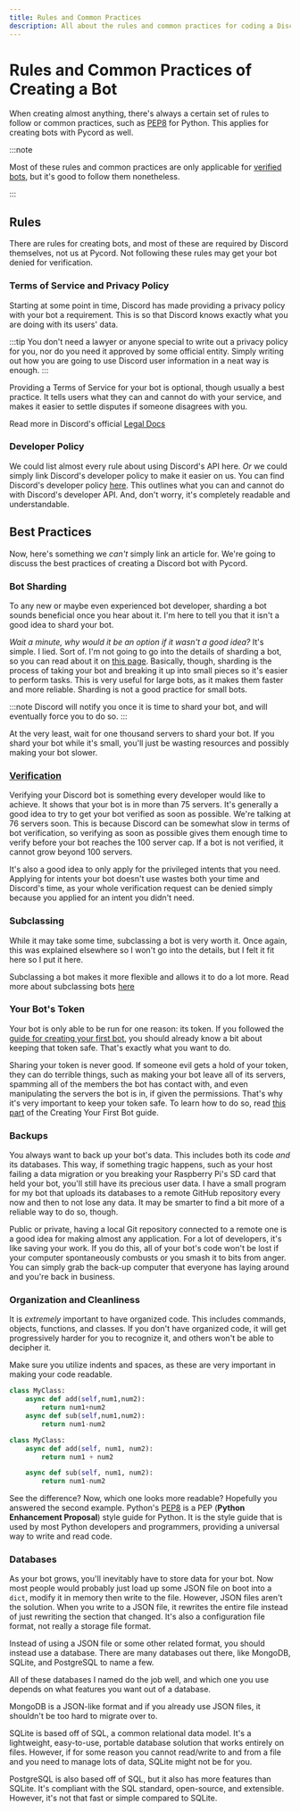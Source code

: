```yaml
---
title: Rules and Common Practices
description: All about the rules and common practices for coding a Discord bot
---
```


# Rules and Common Practices of Creating a Bot

When creating almost anything, there's always a certain set of rules to follow or common practices,
such as [PEP8](https://www.python.org/dev/peps/pep-0008/) for Python. This applies for creating bots
with Pycord as well.

:::note

Most of these rules and common practices are only applicable for
[verified bots](https://support.discord.com/hc/en-us/articles/360040720412-Bot-Verification-and-Data-Whitelisting),
but it's good to follow them nonetheless.

:::

## Rules

There are rules for creating bots, and most of these are required by Discord themselves, not us at
Pycord. Not following these rules may get your bot denied for verification.

### Terms of Service and Privacy Policy

Starting at some point in time, Discord has made providing a privacy policy with your bot a requirement.
This is so that Discord knows exactly what you are doing with its users' data.

:::tip
You don't need a lawyer or anyone special to write out a privacy policy for you, nor do you need
it approved by some official entity. Simply writing out how you are going to use Discord user
information in a neat way is enough.
:::

Providing a Terms of Service for your bot is optional, though usually a best practice. It tells users
what they can and cannot do with your service, and makes it easier to settle disputes if someone 
disagrees with you.

Read more in Discord's official [Legal Docs](https://discord.com/developers/docs/legal)

### Developer Policy

We could list almost every rule about using Discord's API here. *Or* we could simply link Discord's
developer policy to make it easier on us. You can find Discord's developer policy
[here](https://discord.com/developers/docs/policy). This outlines what you can and cannot do with
Discord's developer API. And, don't worry, it's completely readable and understandable.

## Best Practices

Now, here's something we *can't* simply link an article for. We're going to discuss the best practices
of creating a Discord bot with Pycord.

### Bot Sharding

To any new or maybe even experienced bot developer, sharding a bot sounds beneficial once you hear 
about it. I'm here to tell you that it isn't a good idea to shard your bot.

*Wait a minute, why would it be an option if it wasn't a good idea?* It's simple. I lied. Sort of.
I'm not going to go into the details of sharding a bot, so you can read about it on
[this page](../Popular-Topics/sharding). Basically, though, sharding is the process of taking your bot
and breaking it up into small pieces so it's easier to perform tasks. This is very useful for large
bots, as it makes them faster and more reliable. Sharding is not a good practice for small bots.

:::note
Discord will notify you once it is time to shard your bot, and will eventually force you to do so.
:::

At the very least, wait for one thousand servers to shard your bot. If you shard your bot while it's
small, you'll just be wasting resources and possibly making your bot slower.

### [Verification](https://support.discord.com/hc/en-us/articles/360040720412-Bot-Verification-and-Data-Whitelisting)

Verifying your Discord bot is something every developer would like to achieve. It shows that your bot
is in more than 75 servers. It's generally a good idea to try to get your bot verified as soon as
possible. We're talking at 76 servers soon. This is because Discord can be somewhat slow in terms of
bot verification, so verifying as soon as possible gives them enough time to verify before your bot
reaches the 100 server cap. If a bot is not verified, it cannot grow beyond 100 servers.

It's also a good idea to only apply for the privileged intents that you need. Applying for intents
your bot doesn't use wastes both your time and Discord's time, as your whole verification request
can be denied simply because you applied for an intent you didn't need.

### Subclassing

While it may take some time, subclassing a bot is very worth it. Once again, this was explained 
elsewhere so I won't go into the details, but I felt it fit here so I put it here.

Subclassing a bot makes it more flexible and allows it to do a lot more. Read more about subclassing
bots [here](../Popular-Topics/subclassing-bots)

### Your Bot's Token

Your bot is only able to be run for one reason: its token. If you followed the 
[guide for creating your first bot](creating-your-first-bot), you should already know a bit about
keeping that token safe. That's exactly what you want to do.

Sharing your token is never good. If someone evil gets a hold of your token, they can do terrible things,
such as making your bot leave all of its servers, spamming all of the members the bot has contact with,
and even manipulating the servers the bot is in, if given the permissions. That's why it's very important
to keep your token safe. To learn how to do so, read [this part](creating-your-first-bot#tokens) of
the Creating Your First Bot guide.

### Backups

You always want to back up your bot's data. This includes both its code *and* its databases. This way,
if something tragic happens, such as your host failing a data migration or you breaking your Raspberry
Pi's SD card that held your bot, you'll still have its precious user data. I have a small program for
my bot that uploads its databases to a remote GitHub repository every now and then to not lose any data.
It may be smarter to find a bit more of a reliable way to do so, though.

Public or private, having a local Git repository connected to a remote one is a good idea for making
almost any application. For a lot of developers, it's like saving your work. If you do this, all of
your bot's code won't be lost if your computer spontaneously combusts or you smash it to bits from 
anger. You can simply grab the back-up computer that everyone has laying around and you're back
in business. 

### Organization and Cleanliness

It is *extremely* important to have organized code. This includes commands, objects, functions, 
and classes. If you don't have organized code, it will get progressively harder for you to recognize
it, and others won't be able to decipher it. 

Make sure you utilize indents and spaces, as these are very important in making your code readable.

```py title="Bad Spacing"
class MyClass:
    async def add(self,num1,num2):
        return num1+num2
    async def sub(self,num1,num2):
        return num1-num2
```

```py title="Good Spacing"
class MyClass:
    async def add(self, num1, num2):
        return num1 + num2

    async def sub(self, num1, num2):
        return num1-num2
```

See the difference? Now, which one looks more readable? Hopefully you answered the second example. 
Python's [PEP8](https://www.python.org/dev/peps/pep-0008/) is a PEP (**Python Enhancement Proposal**)
style guide for Python. It is the style guide that is used by most Python developers and programmers,
providing a universal way to write and read code.

### Databases

As your bot grows, you'll inevitably have to store data for your bot. Now most people would probably just load up some JSON file on boot into a `dict`, modify it in memory then write to the file. However, JSON files aren't the solution. When you write to a JSON file, it rewrites the entire file instead of just rewriting the section that changed. It's also a configuration file format, not really a storage file format.

Instead of using a JSON file or some other related format, you should instead use a database. There are many databases out there, like MongoDB, SQLite, and PostgreSQL to name a few.

All of these databases I named do the job well, and which one you use depends on what features you want out of a database.

<!--Maybe clarify these/add more options-->

MongoDB is a JSON-like format and if you already use JSON files, it shouldn't be too hard to migrate over to.

SQLite is based off of SQL, a common relational data model. It's a lightweight, easy-to-use, portable database solution that works entirely on files. However, if for some reason you cannot read/write to and from a file and you need to manage lots of data, SQLite might not be for you.

PostgreSQL is also based off of SQL, but it also has more features than SQLite. It's compliant with the SQL standard, open-source, and extensible. However, it's not that fast or simple compared to SQLite.